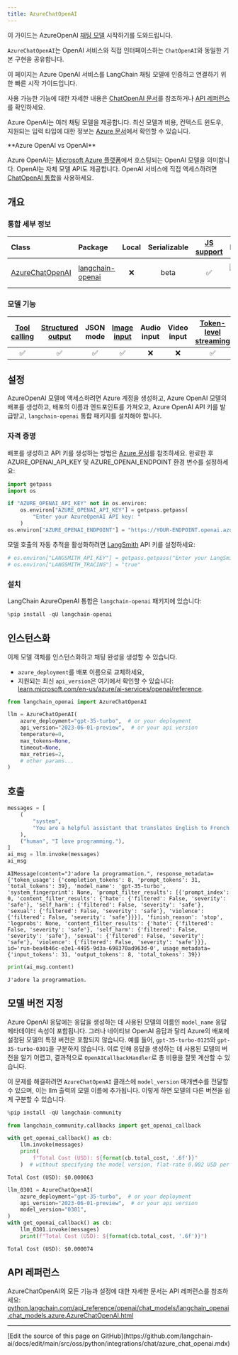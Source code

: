 ```yaml
---
title: AzureChatOpenAI
---
```


이 가이드는 AzureOpenAI [채팅 모델](/oss/python/langchain/models) 시작하기를 도와드립니다.

<Note>

`AzureChatOpenAI`는 OpenAI 서비스와 직접 인터페이스하는 `ChatOpenAI`와 동일한 기본 구현을 공유합니다.

이 페이지는 Azure OpenAI 서비스를 LangChain 채팅 모델에 인증하고 연결하기 위한 빠른 시작 가이드입니다.

사용 가능한 기능에 대한 자세한 내용은 [ChatOpenAI 문서](/oss/python/integrations/chat/openai/)를 참조하거나 [API 레퍼런스](https://python.langchain.com/api_reference/openai/chat_models/langchain_openai.chat_models.azure.AzureChatOpenAI.html)를 확인하세요.

</Note>

Azure OpenAI는 여러 채팅 모델을 제공합니다. 최신 모델과 비용, 컨텍스트 윈도우, 지원되는 입력 타입에 대한 정보는 [Azure 문서](https://learn.microsoft.com/en-us/azure/ai-services/openai/concepts/models)에서 확인할 수 있습니다.

<Info>
**Azure OpenAI vs OpenAI**

Azure OpenAI는 [Microsoft Azure 플랫폼](https://azure.microsoft.com/en-us/products/ai-services/openai-service)에서 호스팅되는 OpenAI 모델을 의미합니다. OpenAI는 자체 모델 API도 제공합니다. OpenAI 서비스에 직접 액세스하려면 [ChatOpenAI 통합](/oss/python/integrations/chat/openai/)을 사용하세요.

</Info>

## 개요

### 통합 세부 정보

| Class | Package | Local | Serializable | [JS support](https://js.langchain.com/docs/integrations/chat/azure) | Downloads | Version |
| :--- | :--- | :---: | :---: |  :---: | :---: | :---: |
| [AzureChatOpenAI](https://python.langchain.com/api_reference/openai/chat_models/langchain_openai.chat_models.azure.AzureChatOpenAI.html) | [langchain-openai](https://python.langchain.com/api_reference/openai/index.html) | ❌ | beta | ✅ | ![PyPI - Downloads](https://img.shields.io/pypi/dm/langchain-openai?style=flat-square&label=%20) | ![PyPI - Version](https://img.shields.io/pypi/v/langchain-openai?style=flat-square&label=%20) |

### 모델 기능

| [Tool calling](/oss/python/langchain/tools) | [Structured output](/oss/python/langchain/structured-output) | JSON mode | [Image input](/oss/python/langchain/messages#multimodal) | Audio input | Video input | [Token-level streaming](/oss/python/langchain/streaming/) | Native async | [Token usage](/oss/python/langchain/models#token-usage) | [Logprobs](/oss/python/langchain/models#log-probabilities) |
| :---: | :---: | :---: | :---: |  :---: | :---: | :---: | :---: | :---: | :---: |
| ✅ | ✅ | ✅ | ✅ | ❌ | ❌ | ✅ | ✅ | ✅ | ✅ |

## 설정

AzureOpenAI 모델에 액세스하려면 Azure 계정을 생성하고, Azure OpenAI 모델의 배포를 생성하고, 배포의 이름과 엔드포인트를 가져오고, Azure OpenAI API 키를 발급받고, `langchain-openai` 통합 패키지를 설치해야 합니다.

### 자격 증명

배포를 생성하고 API 키를 생성하는 방법은 [Azure 문서](https://learn.microsoft.com/en-us/azure/ai-services/openai/chatgpt-quickstart?tabs=command-line%2Cpython-new&pivots=programming-language-python)를 참조하세요. 완료한 후 AZURE_OPENAI_API_KEY 및 AZURE_OPENAI_ENDPOINT 환경 변수를 설정하세요:

```python
import getpass
import os

if "AZURE_OPENAI_API_KEY" not in os.environ:
    os.environ["AZURE_OPENAI_API_KEY"] = getpass.getpass(
        "Enter your AzureOpenAI API key: "
    )
os.environ["AZURE_OPENAI_ENDPOINT"] = "https://YOUR-ENDPOINT.openai.azure.com/"
```

모델 호출의 자동 추적을 활성화하려면 [LangSmith](https://docs.smith.langchain.com/) API 키를 설정하세요:

```python
# os.environ["LANGSMITH_API_KEY"] = getpass.getpass("Enter your LangSmith API key: ")
# os.environ["LANGSMITH_TRACING"] = "true"
```

### 설치

LangChain AzureOpenAI 통합은 `langchain-openai` 패키지에 있습니다:

```python
%pip install -qU langchain-openai
```

## 인스턴스화

이제 모델 객체를 인스턴스화하고 채팅 완성을 생성할 수 있습니다.

- `azure_deployment`를 배포 이름으로 교체하세요,
- 지원되는 최신 `api_version`은 여기에서 확인할 수 있습니다: [learn.microsoft.com/en-us/azure/ai-services/openai/reference](https://learn.microsoft.com/en-us/azure/ai-services/openai/reference).

```python
from langchain_openai import AzureChatOpenAI

llm = AzureChatOpenAI(
    azure_deployment="gpt-35-turbo",  # or your deployment
    api_version="2023-06-01-preview",  # or your api version
    temperature=0,
    max_tokens=None,
    timeout=None,
    max_retries=2,
    # other params...
)
```

## 호출

```python
messages = [
    (
        "system",
        "You are a helpful assistant that translates English to French. Translate the user sentence.",
    ),
    ("human", "I love programming."),
]
ai_msg = llm.invoke(messages)
ai_msg
```

```output
AIMessage(content="J'adore la programmation.", response_metadata={'token_usage': {'completion_tokens': 8, 'prompt_tokens': 31, 'total_tokens': 39}, 'model_name': 'gpt-35-turbo', 'system_fingerprint': None, 'prompt_filter_results': [{'prompt_index': 0, 'content_filter_results': {'hate': {'filtered': False, 'severity': 'safe'}, 'self_harm': {'filtered': False, 'severity': 'safe'}, 'sexual': {'filtered': False, 'severity': 'safe'}, 'violence': {'filtered': False, 'severity': 'safe'}}}], 'finish_reason': 'stop', 'logprobs': None, 'content_filter_results': {'hate': {'filtered': False, 'severity': 'safe'}, 'self_harm': {'filtered': False, 'severity': 'safe'}, 'sexual': {'filtered': False, 'severity': 'safe'}, 'violence': {'filtered': False, 'severity': 'safe'}}}, id='run-bea4b46c-e3e1-4495-9d3a-698370ad963d-0', usage_metadata={'input_tokens': 31, 'output_tokens': 8, 'total_tokens': 39})
```

```python
print(ai_msg.content)
```

```output
J'adore la programmation.
```

## 모델 버전 지정

Azure OpenAI 응답에는 응답을 생성하는 데 사용된 모델의 이름인 `model_name` 응답 메타데이터 속성이 포함됩니다. 그러나 네이티브 OpenAI 응답과 달리 Azure의 배포에 설정된 모델의 특정 버전은 포함되지 않습니다. 예를 들어, `gpt-35-turbo-0125`와 `gpt-35-turbo-0301`을 구분하지 않습니다. 이로 인해 응답을 생성하는 데 사용된 모델의 버전을 알기 어렵고, 결과적으로 `OpenAICallbackHandler`로 총 비용을 잘못 계산할 수 있습니다.

이 문제를 해결하려면 `AzureChatOpenAI` 클래스에 `model_version` 매개변수를 전달할 수 있으며, 이는 llm 출력의 모델 이름에 추가됩니다. 이렇게 하면 모델의 다른 버전을 쉽게 구분할 수 있습니다.

```python
%pip install -qU langchain-community
```

```python
from langchain_community.callbacks import get_openai_callback

with get_openai_callback() as cb:
    llm.invoke(messages)
    print(
        f"Total Cost (USD): ${format(cb.total_cost, '.6f')}"
    )  # without specifying the model version, flat-rate 0.002 USD per 1k input and output tokens is used
```

```output
Total Cost (USD): $0.000063
```

```python
llm_0301 = AzureChatOpenAI(
    azure_deployment="gpt-35-turbo",  # or your deployment
    api_version="2023-06-01-preview",  # or your api version
    model_version="0301",
)
with get_openai_callback() as cb:
    llm_0301.invoke(messages)
    print(f"Total Cost (USD): ${format(cb.total_cost, '.6f')}")
```

```output
Total Cost (USD): $0.000074
```

## API 레퍼런스

AzureChatOpenAI의 모든 기능과 설정에 대한 자세한 문서는 API 레퍼런스를 참조하세요: [python.langchain.com/api_reference/openai/chat_models/langchain_openai.chat_models.azure.AzureChatOpenAI.html](https://python.langchain.com/api_reference/openai/chat_models/langchain_openai.chat_models.azure.AzureChatOpenAI.html)

---

<Callout icon="pen-to-square" iconType="regular">
  [Edit the source of this page on GitHub](https://github.com/langchain-ai/docs/edit/main/src/oss/python/integrations/chat/azure_chat_openai.mdx)
</Callout>
